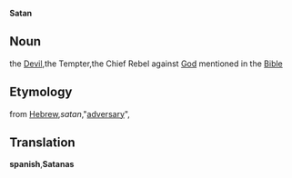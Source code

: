 '''Satan'''
==Noun==
the [[Devil]],the Tempter,the Chief Rebel against [[God]] mentioned in the [[Bible]]
==Etymology==
from [[Hebrew]],''satan'',"[[adversary]]",
==Translation==
'''spanish''','''Satanas'''